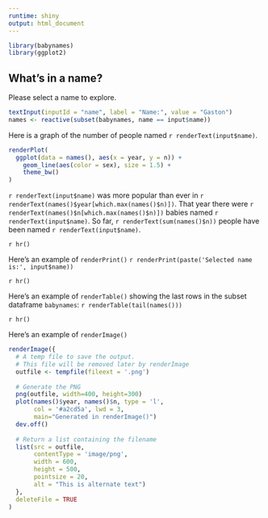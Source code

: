 ```yaml
---
runtime: shiny
output: html_document
---
```


```r
library(babynames)
library(ggplot2)
```

## What's in a name?

Please select a name to explore.

```r
textInput(inputId = "name", label = "Name:", value = "Gaston")
names <- reactive(subset(babynames, name == input$name))
```


Here is a graph of the number of people named `r renderText(input$name)`.

```r
renderPlot(
  ggplot(data = names(), aes(x = year, y = n)) +
    geom_line(aes(color = sex), size = 1.5) + 
    theme_bw()
)
```

`r renderText(input$name)` was more popular than ever in 
`r renderText(names()$year[which.max(names()$n)])`. 
That year there were `r renderText(names()$n[which.max(names()$n)])` babies named `r renderText(input$name)`.
So far, `r renderText(sum(names()$n))` people have been named `r renderText(input$name)`. 

`r hr()`

Here's an example of `renderPrint()`
`r renderPrint(paste('Selected name is:', input$name))`

`r hr()`

Here's an example of `renderTable()` showing the last rows in the subset dataframe `babynames`:
`r renderTable(tail(names()))`

`r hr()`

Here's an example of `renderImage()`
```r
renderImage({
  # A temp file to save the output.
  # This file will be removed later by renderImage
  outfile <- tempfile(fileext = '.png')
    
  # Generate the PNG
  png(outfile, width=400, height=300)
  plot(names()$year, names()$n, type = 'l',
       col = '#a2cd5a', lwd = 3,
       main="Generated in renderImage()")
  dev.off()
    
  # Return a list containing the filename
  list(src = outfile,
       contentType = 'image/png',
       width = 600,
       height = 500,
       pointsize = 20,
       alt = "This is alternate text")
  }, 
  deleteFile = TRUE
)
```


